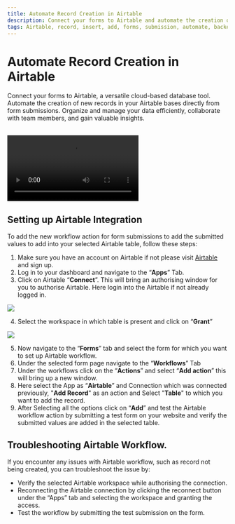 ```yaml
---
title: Automate Record Creation in Airtable
description: Connect your forms to Airtable and automate the creation of new records. Manage and organize your data efficiently with this versatile cloud-based database tool. Collaborate with your team, gain valuable insights, and utilize open-source integrations. Try Formzillion now!
tags: Airtable, record, insert, add, forms, submission, automate, backend, open-source, integrations, Formzillion
---
```


# Automate Record Creation in Airtable

Connect your forms to Airtable, a versatile cloud-based database tool. Automate the creation of new records in your Airtable bases directly from form submissions. Organize and manage your data efficiently, collaborate with team members, and gain valuable insights.

<br />
<video controls>
  <source src="/integrations/airtable/airtable.webm" type="video/webm" />
</video>

## Setting up Airtable Integration

To add the new workflow action for form submissions to add the submitted values to add into your selected Airtable table, follow these steps:

1.  Make sure you have an account on Airtable if not please visit [Airtable](https://airtable.com/signup) and sign up.
2.  Log in to your dashboard and navigate to the “**Apps**” Tab.
3.  Click on Airtable “**Connect**”. This will bring an authorising window for you to authorise Airtable. Here login into the Airtable if not already logged in.

![](/integrations/airtable/auth1.png)

4.  Select the workspace in which table is present and click on “**Grant**”

![](/integrations/airtable/auth2.png)

5.  Now navigate to the “**Forms**” tab and select the form for which you want to set up Airtable workflow.
6.  Under the selected form page navigate to the “**Workflows**” Tab
7.  Under the workflows click on the “**Actions**” and select “**Add action**” this will bring up a new window.
8.  Here select the App as “**Airtable**” and Connection which was connected previously, "**Add Record**" as an action and Select "**Table**" to which you want to add the record.
9.  After Selecting all the options click on “**Add**” and test the Airtable workflow action by submitting a test form on your website and verify the submitted values are added in the selected table.

## Troubleshooting Airtable Workflow.

If you encounter any issues with Airtable workflow, such as record not being created, you can troubleshoot the issue by:

- Verify the selected Airtable workspace while authorising the connection.
- Reconnecting the Airtable connection by clicking the reconnect button under the “Apps” tab and selecting the workspace and granting the access.
- Test the workflow by submitting the test submission on the form.
